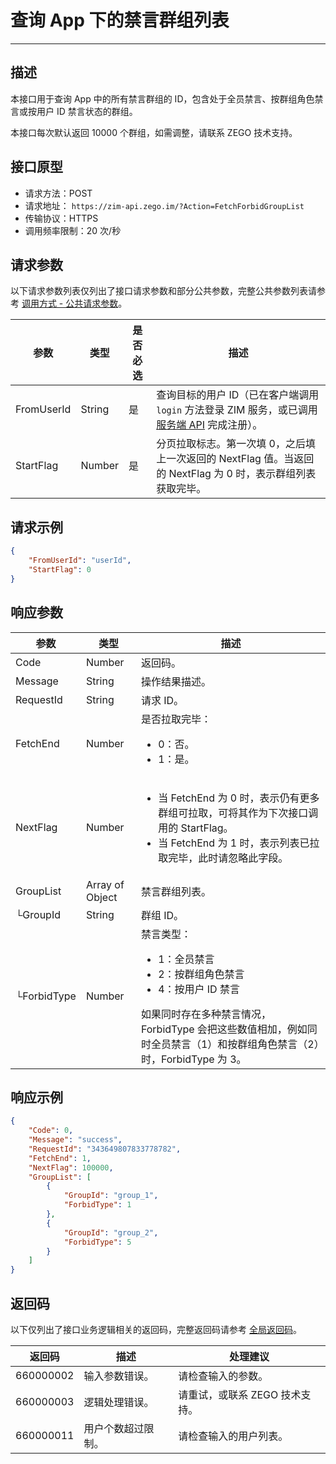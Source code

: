 # 查询 App 下的禁言群组列表

- - -

## 描述

本接口用于查询 App 中的所有禁言群组的 ID，包含处于全员禁言、按群组角色禁言或按用户 ID 禁言状态的群组。

本接口每次默认返回 10000 个群组，如需调整，请联系 ZEGO 技术支持。 

## 接口原型

- 请求方法：POST
- 请求地址： `https://zim-api.zego.im/?Action=FetchForbidGroupList`
- 传输协议：HTTPS
- 调用频率限制：20 次/秒

## 请求参数

以下请求参数列表仅列出了接口请求参数和部分公共参数，完整公共参数列表请参考 [调用方式 - 公共请求参数](../Accessing%20Server%20APIs.mdx#2-公共参数)。

| 参数 | 类型 | 是否必选 | 描述 |
|------|------|----------|------|
| FromUserId | String | 是 | 查询目标的用户 ID（已在客户端调用 `login` 方法登录 ZIM 服务，或已调用 [服务端 API](./../User/Batch%20register%20users.mdx) 完成注册）。 |
| StartFlag | Number | 是 | 分页拉取标志。第一次填 0，之后填上一次返回的 NextFlag 值。当返回的 NextFlag 为 0 时，表示群组列表获取完毕。 |


## 请求示例

```json
{
    "FromUserId": "userId",
    "StartFlag": 0
}
```

## 响应参数

| 参数 | 类型 | 描述 |
|------|------|------|
| Code | Number | 返回码。 |
| Message | String | 操作结果描述。 |
| RequestId | String | 请求 ID。 |
| FetchEnd | Number | 是否拉取完毕：<ul><li>0：否。</li><li>1：是。</li></ul> |
| NextFlag | Number | <ul><li>当 FetchEnd 为 0 时，表示仍有更多群组可拉取，可将其作为下次接口调用的 StartFlag。</li><li>当 FetchEnd 为 1 时，表示列表已拉取完毕，此时请忽略此字段。</li></ul> |
| GroupList | Array of Object | 禁言群组列表。 |
| └GroupId | String | 群组 ID。 |
| └ForbidType | Number | 禁言类型：<ul><li>1：全员禁言</li><li>2：按群组角色禁言</li><li>4：按用户 ID 禁言</li></ul>如果同时存在多种禁言情况，ForbidType 会把这些数值相加，例如同时全员禁言（1）和按群组角色禁言（2）时，ForbidType 为 3。|

## 响应示例

```json
{
    "Code": 0,
    "Message": "success",
    "RequestId": "343649807833778782",
    "FetchEnd": 1,
    "NextFlag": 100000,
    "GroupList": [
        {
            "GroupId": "group_1",
            "ForbidType": 1
        },
        {
            "GroupId": "group_2",
            "ForbidType": 5
        }
    ]
}
```

## 返回码

以下仅列出了接口业务逻辑相关的返回码，完整返回码请参考 [全局返回码](./../Return%20codes.mdx)。

| 返回码 | 描述 | 处理建议 |
|------|------|------|
| 660000002 | 输入参数错误。 | 请检查输入的参数。 |
| 660000003 | 逻辑处理错误。 | 请重试，或联系 ZEGO 技术支持。 |
| 660000011 | 用户个数超过限制。 | 请检查输入的用户列表。 |